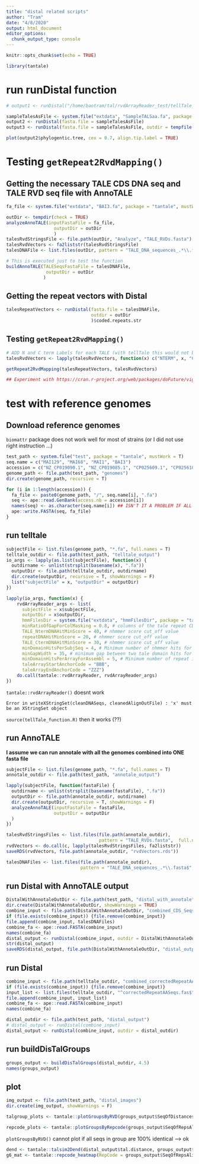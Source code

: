 ```yaml
---
title: "distal related scripts"
author: "Tram"
date: "4/8/2020"
output: html_document
editor_options:
  chunk_output_type: console
---
```


```r
knitr::opts_chunk$set(echo = TRUE)

library(tantale)
```


# run runDistal function
```r
# output1 <- runDistal("/home/baotram/tal/rvdArrayReader_test/tellTale_test/BAI3-1-1/correctedRepeatAASeqs.fas", "/home/baotram/tal/DisTAL_results/BAI3-1-1",outname = "correctedSeqs") 

sampleTalesAsFile <- system.file("extdata", "SampleTALSaa.fa", package = "tantale", mustWork = T)
output2 <- runDistal(fasta.file = sampleTalesAsFile)
output3 <- runDistal(fasta.file = sampleTalesAsFile, outdir = tempfile())

plot(output2$phylogentic.tree, cex = 0.7, align.tip.label = TRUE)

```


# Testing `getRepeat2RvdMapping()`

## Getting the necessary TALE CDS DNA seq and TALE RVD seq file with AnnoTALE

```r
fa_file <- system.file("extdata", "BAI3.fa", package = "tantale", mustWork = T)

outDir <- tempdir(check = TRUE)
analyzeAnnoTALE(inputFastaFile = fa_file,
                  outputDir = outDir
                  )
talesRvdStringsFile <- file.path(outDir, "Analyze", "TALE_RVDs.fasta")
talesRvdVectors <- fa2liststr(talesRvdStringsFile)
talesDNAFile <- list.files(outDir, pattern = "TALE_DNA_sequences_.*\\.fasta$", recursive = TRUE, full.names = TRUE)

# This is executed just to test the function
buildAnnoTALE(TALESeqsFastaFile = talesDNAFile,
               outputDir = outDir
              )

```

## Getting the repeat vectors with Distal

```r
talesRepeatVectors <- runDistal(fasta.file = talesDNAFile,
                                outdir = outDir
                                )$coded.repeats.str
```

## Testing `getRepeat2RvdMapping()`

```r
# ADD N and C term Labels for each TALE (with tellTale this would not be necessary)
talesRvdVectors <- lapply(talesRvdVectors, function(x) c("NTERM", x, "CTERM"))

getRepeat2RvdMapping(talesRepeatVectors, talesRvdVectors)

```


```r


## Experiment with https://cran.r-project.org/web/packages/doFuture/vignettes/doFuture.html

```



# test with reference genomes
## Download reference genomes
`biomattr` package does not work well for most of strains (or I did not use right instruction ...)

```r
test_path <- system.file("test", package = "tantale", mustWork = T)
seq.name = c("MAI129", "MAI68", "MAI1", "BAI3")
accession = c("NZ_CP019090.1", "NZ_CP019085.1", "CP025609.1", "CP025610.1")
genome_path <- file.path(test_path, "genomes")
dir.create(genome_path, recursive = T)

for (i in 1:length(accession)) {
  fa_file <- paste0(genome_path, "/", seq.name[i], ".fa")
  seq <- ape::read.GenBank(access.nb = accession[i])
  names(seq) <- as.character(seq.name[i]) ## ISN'T IT A PROBLEM IF ALL THE SEQUENCES HAVE THE SAME NAME?
  ape::write.FASTA(seq, fa_file)
}

```

## run telltale

```r
subjectFile <- list.files(genome_path, "*.fa", full.names = T)
telltale_outdir <- file.path(test_path, "telltale_output")
io_args <- lapply(as.list(subjectFile), function(x) {
  outdirname <- unlist(strsplit(basename(x), ".fa"))
  outputDir <- file.path(telltale_outdir, outdirname)
  dir.create(outputDir, recursive = T, showWarnings = F)
  list("subjectFile" = x, "outputDir" = outputDir)
})

lapply(io_args, function(x) {
    rvdArrayReader_args <- list(
      subjectFile = x$subjectFile,
      outputDir = x$outputDir,
      hmmFilesDir = system.file("extdata", "hmmFilesDir", package = "tantale", mustWork = T),
      minRatioOfGapForColMasking = 0.8, # columns of the tale repeat CDS alignment that contain a gap in a fraction of sequence higher than this value (betwen 0 and 1) will be masked from the alignment when translating the DNA sequences to protein.
      TALE_NtermDNAHitMinScore = 40, # nhmmer score cut_off value
      repeatDNAHitMinScore = 20, # nhmmer score cut_off value
      TALE_CtermDNAHitMinScore = 30, # nhmmer score cut_off value
      minDomainHitsPerSubjSeq = 4, # Minimum number of nhmmer hits for a subject sequence to be reported as having TALE diagnostic regions. This is a way to simplify output a little by getting ride of uninformative sequences
      minGapWidth = 35, # minimum gap between two tale domain hits for them to be considered "contiguous" and grouped in the same array.
      minDomainHitsPerArrayForAssembl = 5, # Minimum number of repeat in an array for its seq of RVD to be considered for assembly. This is a way to get ride of sequences that are too short reasonably be of any help for assembly
      taleArrayStartAnchorCode = "BBB",
      taleArrayEndAnchorCode = "ZZZ")
    do.call(tantale::rvdArrayReader, rvdArrayReader_args)
})

```

`tantale::rvdArrayReader()` doesnt work
```
Error in writeXStringSet(cleanDNASeqs, cleanedAlignOutFile) : 'x' must be an XStringSet object
```

`source(tellTale_function.R)` then it works (??)

## run AnnoTALE

**I assume we can run annotale with all the genomes combined into ONE fasta file**


```r
subjectFile <- list.files(genome_path, "*.fa", full.names = T)
annotale_outdir <- file.path(test_path, "annotale_output")

lapply(subjectFile, function(fastaFile) {
  outdirname <- unlist(strsplit(basename(fastaFile), ".fa"))
  outputDir <- file.path(annotale_outdir, outdirname)
  dir.create(outputDir, recursive = T, showWarnings = F)
  analyzeAnnoTALE(inputFastaFile = fastaFile,
                  outputDir = outputDir
  )
})

talesRvdStringsFiles <- list.files(file.path(annotale_outdir),
                                   pattern = "TALE_RVDs.fasta",  full.names = TRUE, recursive = TRUE)
rvdVectors <- do.call(c, lapply(talesRvdStringsFiles, fa2liststr))
saveRDS(rvdVectors, file.path(annotale_outdir, "rvdVectors.rds"))

talesDNAFiles <- list.files(file.path(annotale_outdir),
                            pattern = "TALE_DNA_sequences_.*\\.fasta$", recursive = TRUE, full.names = TRUE)

```



## run Distal with AnnoTALE output

```r
DistalWithAnnotaleOutDir <- file.path(test_path, "distal_with_annotale")
dir.create(DistalWithAnnotaleOutDir, showWarnings = TRUE)
combine_input <- file.path(DistalWithAnnotaleOutDir, "combined_CDS_Seqs.fas")
if (file.exists(combine_input)) {file.remove(combine_input)}
file.append(combine_input, talesDNAFiles)
combine_fa <- ape::read.FASTA(combine_input)
names(combine_fa)
distal_output <- runDistal(combine_input, outdir = DistalWithAnnotaleOutDir)
str(distal_output)
saveRDS(distal_output, file.path(DistalWithAnnotaleOutDir, "distal_output.rds"))
```



## run Distal

```r

combine_input <- file.path(telltale_outdir, "combined_correctedRepeatAASeqs.fas")
if (file.exists(combine_input)) {file.remove(combine_input)}
input_list <- list.files(telltale_outdir, "^correctedRepeatAASeqs.fas$", recursive = T, full.names = T)
file.append(combine_input, input_list)
combine_fa <- ape::read.FASTA(combine_input)
names(combine_fa)

distal_outdir <- file.path(test_path, "distal_output")
# distal_output <- runDistal(combine_input)
distal_output <- runDistal(combine_input, outdir = distal_outdir)
```


## run buildDisTalGroups

```r
groups_output <- buildDisTalGroups(distal_outdir, 4.5)
names(groups_output)
```

## plot
```r
img_output <- file.path(test_path, "distal_images")
dir.create(img_output, showWarnings = F)

talgroup_plots <- tantale::plotGroupsByRVD(groups_output$SeqOfDistancesAlignments, groups_output$SeqOfRvdAlignments, distal_output$tal.distance, img_output)

repcode_plots <- tantale::plotGroupsByRepcode(groups_output$SeqOfRepsAlignments, groups_output$repeatUnitsDistanceMatrix, distal_output$tal.distance, img_output)
```

`plotGroupsByRVD()` cannot plot if all seqs in group are 100% identical --> ok

```r
dend <- tantale::talsim2Dend(distal_output$tal.distance, groups_output$SeqOfRepsAlignments)
g6_mat <- tantale::repcode_heatmap(RepCode = groups_output$SeqOfRepsAlignments$G6, dend = dend$G6, dist_between_rep = groups_output$repeatUnitsDistanceMatrix)
```

